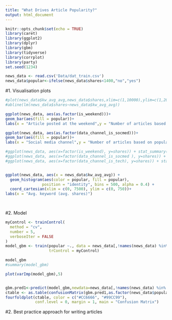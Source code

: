 ```yaml
---
title: "What Drives Article Popularity?"
output: html_document
---
```


```r
knitr::opts_chunk$set(echo = TRUE)
library(caret)
library(ggplot2)
library(dplyr)
library(gbm)
library(tidyverse)
library(corrplot)
library(party)
set.seed(1234)

news_data <- read.csv('Data/dat_train.csv')
news_data$popular<-ifelse(news_data$shares<1400,"no","yes")
```

#1. Visualisation plots 
```r
#plot(news_data$kw_avg_avg,news_data$shares,xlim=c(1,10000),ylim=c(1,20000))
#abline(lm(news_data$shares~news_data$kw_avg_avg))

ggplot(news_data, aes(as.factor(is_weekend)))+
geom_bar(aes(fill = popular))+
labs(x = "Article posted at the weekend",y = "Number of articles based on popularity")

ggplot(news_data, aes(as.factor(data_channel_is_socmed)))+
geom_bar(aes(fill = popular))+
labs(x = "Social media channel",y = "Number of articles based on popularity")

#ggplot(news_data, aes(x=factor(is_weekend), y=shares)) + stat_summary(fun.y="mean", geom="bar")
#ggplot(news_data, aes(x=factor(data_channel_is_socmed ), y=shares)) + stat_summary(fun.y="mean", geom="bar")
#ggplot(news_data, aes(x=factor(data_channel_is_tech), y=shares)) + stat_summary(fun.y="mean", geom="bar")


ggplot(news_data, aes(x = news_data$kw_avg_avg)) +
  geom_histogram(aes(color = popular, fill = popular), 
                position = "identity", bins = 500, alpha = 0.4) +
  coord_cartesian(xlim = c(0, 7500), ylim = c(0, 750))+
labs(x = "Avg. keyword (avg. shares)")

 

```

#2. Model 

```r
myControl <- trainControl(
  method = "cv",
  number = 5,
  verboseIter = FALSE
)
model_gbm <- train(popular ~., data = news_data[,!names(news_data) %in% c("url","timedelta","shares")], method = "gbm",
                   trControl = myControl)
```

```r
model_gbm
#summary(model_gbm)

plot(varImp(model_gbm),5)


gbm.pred1<-predict(model_gbm,newdata=news_data[,!names(news_data) %in% c("url","timedelta","shares")])
ctable <- as.table(confusionMatrix(gbm.pred1,as.factor(news_data$popular)), nrow = 2, byrow = TRUE)
fourfoldplot(ctable, color = c("#CC6666", "#99CC99"),
             conf.level = 0, margin = 1, main = "Confusion Matrix")
```

#2. Best practice approach for writing articles





